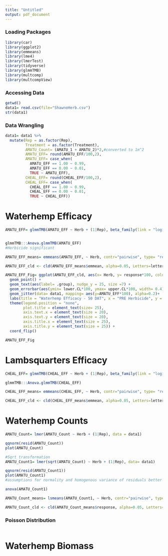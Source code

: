 ```yaml
---
title: "Untitled"
output: pdf_document
---
```


### Loading Packages
```r
library(car)
library(ggplot2)
library(emmeans)
library(lme4)
library(lmerTest)
library(tidyverse)
library(glmmTMB)
library(multcomp)
library(multcompView)
```

### Accessing Data
```r
getwd()
data1= read.csv(file="ShawnoHerb.csv")
str(data1)
```

### Data Wrangling
```r
data1= data1 %>%
  mutate(Rep = as.factor(Rep),
         Treatment = as.factor(Treatment),
         AMATU_Count= (AMATU_1 + AMATU_2)*2,#converted to 1m^2
         AMATU_EFF= round(AMATU_EFF/100,2),
         AMATU_EFF= case_when(
           AMATU_EFF == 1.00 ~ 0.99,
           AMATU_EFF == 0.00 ~ 0.01,
           TRUE ~ AMATU_EFF),
         CHEAL_EFF= round(CHEAL_EFF/100,2),
         CHEAL_EFF= case_when(
           CHEAL_EFF == 1.00 ~ 0.99,
           CHEAL_EFF == 0.00 ~ 0.01,
           TRUE ~ CHEAL_EFF))


```

# Waterhemp Efficacy 
```r
AMATU_EFF= glmmTMB(AMATU_EFF ~ Herb + (1|Rep), beta_family(link = "logit"), data= data1)


glmmTMB:::Anova.glmmTMB(AMATU_EFF)
#Herbicide significant
```


```r
AMATU_EFF_means= emmeans(AMATU_EFF, ~ Herb, contr="pairwise", type= "response", adjust="none", alpha= 0.05)

AMATU_EFF_cld <- cld(AMATU_EFF_means$emmean, alpha=0.05, Letters=letters, adjust="none", sort=TRUE, reverse=TRUE)
```

```r
AMATU_EFF_Fig= ggplot(AMATU_EFF_cld, aes(x= Herb, y= response*100, color= Herb))+
  geom_point() +
  geom_text(aes(label= .group), nudge_y = 25, size =7) +
  geom_errorbar(aes(ymin= lower.CL*100, ymax= upper.CL*100, width= 0.4))+
  geom_jitter(data= data1, mapping= aes(y=AMATU_EFF*100), alpha=0.2)+
  labs(title = "Waterhemp Efficacy - 50 DAT", x = "PRE Herbicide", y =  "% Control") +
  theme(legend.position = "none",
        plot.title = element_text(size= 25),
        axis.text.x = element_text(size = 20),
        axis.text.y = element_text(size = 20),
        axis.title.x = element_text(size = 25),
        axis.title.y = element_text(size = 25)) +
  coord_flip()

AMATU_EFF_Fig 

```

# Lambsquarters Efficacy
```r
CHEAL_EFF= glmmTMB(CHEAL_EFF ~ Herb + (1|Rep), beta_family(link = "logit") ,data= data1)

glmmTMB:::Anova.glmmTMB(CHEAL_EFF)

```


```r
CHEAL_EFF_means= emmeans(CHEAL_EFF, ~ Herb, contr="pairwise", type= "response", adjust="none", alpha= 0.05)

CHEAL_EFF_cld <- cld(CHEAL_EFF_means$emmean, alpha=0.05, Letters=letters, adjust="none", sort=TRUE, reverse=TRUE)
```


# Waterhemp Counts
```r
AMATU_Count= lmer(AMATU_Count ~ Herb + (1|Rep), data = data1)

qqnorm(resid(AMATU_Count))
plot(AMATU_Count)

#Sqrt transformation
AMATU_Count1= lmer(sqrt(AMATU_Count) ~ Herb + (1|Rep), data= data1)

qqnorm(resid(AMATU_Count1))
plot(AMATU_Count1)
#assumptions for normality and homogenous variance of residuals better met

anova(AMATU_Count1)
```

```r
AMATU_Count_means= lsmeans(AMATU_Count1, ~ Herb, contr="pairwise", type= "response", adjust="none", alpha= 0.05)

AMATU_Count_cld <- cld(AMATU_Count_means$response, alpha=0.05, Letters=letters, adjust="none", sort=TRUE, reverse=TRUE)
```


### Poisson Distribution
```r

```

# Waterhemp Biomass
```r

```

